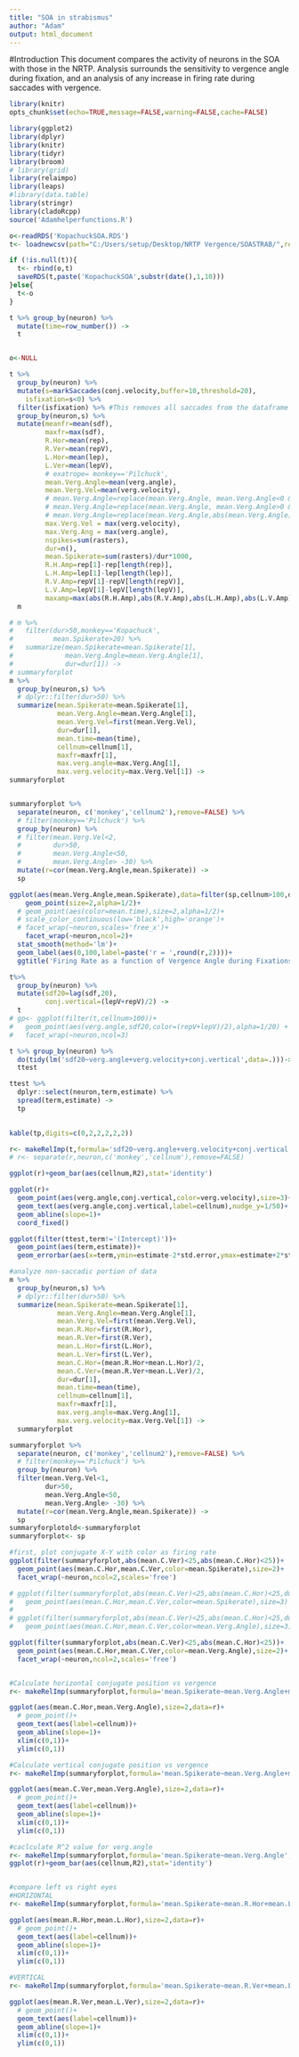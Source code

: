 ```yaml
---
title: "SOA in strabismus"
author: "Adam"
output: html_document
---
```

#Introduction
This document compares the activity of neurons in the SOA with those in the NRTP. Analysis surrounds the sensitivity to vergence angle during fixation, and an analysis of any increase in firing rate during saccades with vergence.  


```r
library(knitr)
opts_chunk$set(echo=TRUE,message=FALSE,warning=FALSE,cache=FALSE)
```

```r

library(ggplot2)
library(dplyr)
library(knitr)
library(tidyr)
library(broom)
# library(grid)
library(relaimpo)
library(leaps)
#library(data.table)
library(stringr)
library(cladoRcpp)
source('Adamhelperfunctions.R')
```


```r
o<-readRDS('KopachuckSOA.RDS')
t<- loadnewcsv(path="C:/Users/setup/Desktop/NRTP Vergence/SOASTRAB/",referencefile=o)

if (!is.null(t)){
  t<- rbind(o,t)
  saveRDS(t,paste('KopachuckSOA',substr(date(),1,10)))
}else{
  t<-o
}

t %>% group_by(neuron) %>%
  mutate(time=row_number()) ->
  t


o<-NULL
```

```r
t %>%
  group_by(neuron) %>%
  mutate(s=markSaccades(conj.velocity,buffer=10,threshold=20),
    isfixation=s<0) %>%
  filter(isfixation) %>% #This removes all saccades from the dataframe
  group_by(neuron,s) %>%
  mutate(meanfr=mean(sdf),
         maxfr=max(sdf),
         R.Hor=mean(rep),
         R.Ver=mean(repV),
         L.Hor=mean(lep),
         L.Ver=mean(lepV),
         # exatrope= monkey=='Pilchuck',
         mean.Verg.Angle=mean(verg.angle),
         mean.Verg.Vel=mean(verg.velocity),
         # mean.Verg.Angle=replace(mean.Verg.Angle, mean.Verg.Angle<0 & ~exatrope , NA),
         # mean.Verg.Angle=replace(mean.Verg.Angle, mean.Verg.Angle>0 & exatrope,NA ),
         # mean.Verg.Angle=replace(mean.Verg.Angle,abs(mean.Verg.Angle)>50, NA),
         max.Verg.Vel = max(verg.velocity),
         max.Verg.Ang = max(verg.angle),
         nspikes=sum(rasters),
         dur=n(),
         mean.Spikerate=sum(rasters)/dur*1000,
         R.H.Amp=rep[1]-rep[length(rep)],
         L.H.Amp=lep[1]-lep[length(lep)],
         R.V.Amp=repV[1]-repV[length(repV)],
         L.V.Amp=lepV[1]-lepV[length(lepV)],
         maxamp=max(abs(R.H.Amp),abs(R.V.Amp),abs(L.H.Amp),abs(L.V.Amp)))->
  m


```

```r
# m %>%
#   filter(dur>50,monkey=='Kopachuck',
#          mean.Spikerate>20) %>%
#   summarize(mean.Spikerate=mean.Spikerate[1],
#             mean.Verg.Angle=mean.Verg.Angle[1],
#             dur=dur[1]) ->
# summaryforplot
m %>%
  group_by(neuron,s) %>%
  # dplyr::filter(dur>50) %>%
  summarize(mean.Spikerate=mean.Spikerate[1],
            mean.Verg.Angle=mean.Verg.Angle[1],
            mean.Verg.Vel=first(mean.Verg.Vel),
            dur=dur[1],
            mean.time=mean(time),
            cellnum=cellnum[1],
            maxfr=maxfr[1],
            max.verg.angle=max.Verg.Ang[1],
            max.verg.velocity=max.Verg.Vel[1]) ->
summaryforplot


summaryforplot %>%
  separate(neuron, c('monkey','cellnum2'),remove=FALSE) %>%
  # filter(monkey=='Pilchuck') %>%
  group_by(neuron) %>%
  # filter(mean.Verg.Vel<2, 
  #        dur>50,
  #        mean.Verg.Angle<50,
  #        mean.Verg.Angle> -30) %>%
  mutate(r=cor(mean.Verg.Angle,mean.Spikerate)) ->
  sp

ggplot(aes(mean.Verg.Angle,mean.Spikerate),data=filter(sp,cellnum>100,dur>40))+
    geom_point(size=2,alpha=1/2)+
  # geom_point(aes(color=mean.time),size=2,alpha=1/2)+
  # scale_color_continuous(low='black',high='orange')+
  # facet_wrap(~neuron,scales='free_x')+
    facet_wrap(~neuron,ncol=2)+
  stat_smooth(method='lm')+
  geom_label(aes(0,100,label=paste('r = ',round(r,2))))+
  ggtitle('Firing Rate as a function of Vergence Angle during Fixations')

```

```r
t%>%
  group_by(neuron) %>%
  mutate(sdf20=lag(sdf,20),
         conj.vertical=(lepV+repV)/2) ->
  t
# gp<- ggplot(filter(t,cellnum>100))+
#   geom_point(aes(verg.angle,sdf20,color=(repV+lepV)/2),alpha=1/20) +
#   facet_wrap(~neuron,ncol=3)

t %>% group_by(neuron) %>%
  do(tidy(lm('sdf20~verg.angle+verg.velocity+conj.vertical',data=.)))->
  ttest

ttest %>%
  dplyr::select(neuron,term,estimate) %>%
  spread(term,estimate) ->
  tp
         

kable(tp,digits=c(0,2,2,2,2,2))

r<- makeRelImp(t,formula='sdf20~verg.angle+verg.velocity+conj.vertical',norm=FALSE)
# r<- separate(r,neuron,c('monkey','cellnum'),remove=FALSE)

ggplot(r)+geom_bar(aes(cellnum,R2),stat='identity')

ggplot(r)+
  geom_point(aes(verg.angle,conj.vertical,color=verg.velocity),size=3)+
  geom_text(aes(verg.angle,conj.vertical,label=cellnum),nudge_y=1/50)+
  geom_abline(slope=1)+
  coord_fixed()

ggplot(filter(ttest,term!='(Intercept)'))+
  geom_point(aes(term,estimate))+
  geom_errorbar(aes(x=term,ymin=estimate-2*std.error,ymax=estimate+2*std.error,color=neuron,width=0.25))
```



```r

#analyze non-saccadic portion of data
m %>%
  group_by(neuron,s) %>%
  # dplyr::filter(dur>50) %>%
  summarize(mean.Spikerate=mean.Spikerate[1],
            mean.Verg.Angle=mean.Verg.Angle[1],
            mean.Verg.Vel=first(mean.Verg.Vel),
            mean.R.Hor=first(R.Hor),
            mean.R.Ver=first(R.Ver),
            mean.L.Hor=first(L.Hor),
            mean.L.Ver=first(L.Ver),
            mean.C.Hor=(mean.R.Hor+mean.L.Hor)/2,
            mean.C.Ver=(mean.R.Ver+mean.L.Ver)/2,
            dur=dur[1],
            mean.time=mean(time),
            cellnum=cellnum[1],
            maxfr=maxfr[1],
            max.verg.angle=max.Verg.Ang[1],
            max.verg.velocity=max.Verg.Vel[1]) ->
  summaryforplot

summaryforplot %>%
  separate(neuron, c('monkey','cellnum2'),remove=FALSE) %>%
  # filter(monkey=='Pilchuck') %>%
  group_by(neuron) %>%
  filter(mean.Verg.Vel<1, 
         dur>50,
         mean.Verg.Angle<50,
         mean.Verg.Angle> -30) %>%
  mutate(r=cor(mean.Verg.Angle,mean.Spikerate)) ->
  sp
summaryforplotold<-summaryforplot
summaryforplot<- sp

#first, plot conjugate X-Y with color as firing rate 
ggplot(filter(summaryforplot,abs(mean.C.Ver)<25,abs(mean.C.Hor)<25))+
  geom_point(aes(mean.C.Hor,mean.C.Ver,color=mean.Spikerate),size=2)+
  facet_wrap(~neuron,ncol=2,scales='free')

# ggplot(filter(summaryforplot,abs(mean.C.Ver)<25,abs(mean.C.Hor)<25,dur>20,neuron=='Kopachuck-106'))+
#   geom_point(aes(mean.C.Hor,mean.C.Ver,color=mean.Spikerate),size=3)
# 
# ggplot(filter(summaryforplot,abs(mean.C.Ver)<25,abs(mean.C.Hor)<25,dur>20,neuron=='Kopachuck-106'))+
#   geom_point(aes(mean.C.Hor,mean.C.Ver,color=mean.Verg.Angle),size=3)

ggplot(filter(summaryforplot,abs(mean.C.Ver)<25,abs(mean.C.Hor)<25))+
  geom_point(aes(mean.C.Hor,mean.C.Ver,color=mean.Verg.Angle),size=2)+
  facet_wrap(~neuron,ncol=2,scales='free')


#Calculate horizontal conjugate position vs vergence
r<- makeRelImp(summaryforplot,formula='mean.Spikerate~mean.Verg.Angle+mean.C.Hor',norm=FALSE)

ggplot(aes(mean.C.Hor,mean.Verg.Angle),size=2,data=r)+
  # geom_point()+
  geom_text(aes(label=cellnum))+
  geom_abline(slope=1)+
  xlim(c(0,1))+
  ylim(c(0,1))

#Calculate vertical conjugate position vs vergence
r<- makeRelImp(summaryforplot,formula='mean.Spikerate~mean.Verg.Angle+mean.C.Ver',norm=FALSE)

ggplot(aes(mean.C.Ver,mean.Verg.Angle),size=2,data=r)+
  # geom_point()+
  geom_text(aes(label=cellnum))+
  geom_abline(slope=1)+
  xlim(c(0,1))+
  ylim(c(0,1))

#caclculate R^2 value for verg.angle
r<- makeRelImp(summaryforplot,formula='mean.Spikerate~mean.Verg.Angle',norm=FALSE)
ggplot(r)+geom_bar(aes(cellnum,R2),stat='identity')


#compare left vs right eyes
#HORIZONTAL
r<- makeRelImp(summaryforplot,formula='mean.Spikerate~mean.R.Hor+mean.L.Hor',norm=FALSE)

ggplot(aes(mean.R.Hor,mean.L.Hor),size=2,data=r)+
  # geom_point()+
  geom_text(aes(label=cellnum))+
  geom_abline(slope=1)+
  xlim(c(0,1))+
  ylim(c(0,1))

#VERTICAL
r<- makeRelImp(summaryforplot,formula='mean.Spikerate~mean.R.Ver+mean.L.Ver',norm=FALSE)

ggplot(aes(mean.R.Ver,mean.L.Ver),size=2,data=r)+
  # geom_point()+
  geom_text(aes(label=cellnum))+
  geom_abline(slope=1)+
  xlim(c(0,1))+
  ylim(c(0,1))

```